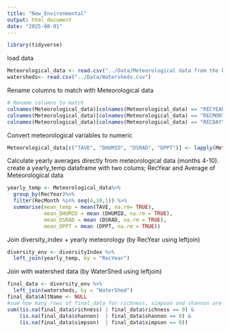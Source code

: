 ```yaml
---
title: "New_Environmental"
output: html_document
date: "2025-08-01"
---
```


```r
library(tidyverse)
```
load data
```r
Meteorological_data <- read.csv("../Data/Meteorological data from the konza prairie/AWE012.csv")
watersheds<- read.csv("../Data/Watersheds.csv")
```
Rename columns to match with Meteorological data
```r
# Rename columns to match
colnames(Meteorological_data)[colnames(Meteorological_data) == "RECYEAR"] <- "RecYear"
colnames(Meteorological_data)[colnames(Meteorological_data) == "RECMONTH"] <- "RecMonth"  
colnames(Meteorological_data)[colnames(Meteorological_data) == "RECDAY"] <- "RecDay"
```
Convert meteorological variables to numeric
```r
Meteorological_data[c("TAVE", "DHUMID", "DSRAD", "DPPT")] <- lapply(Meteorological_data[c("TAVE", "DHUMID", "DSRAD", "DPPT")], as.numeric)
```
Calculate yearly averages directly from meteorological data (months 4-10). create a yearly_temp dataframe with two colums; RecYear and Average of Meteorological data
```r
yearly_temp <- Meteorological_data%>% 
  group_by(RecYear)%>%
  filter(RecMonth %in% seq(4,10,1)) %>% 
  summarise(mean_temp = mean(TAVE, na.rm= TRUE),
            mean_DHUMID = mean (DHUMID, na.rm = TRUE),
            mean_DSRAD = mean (DSRAD, na.rm = TRUE),
            mean_DPPT = mean (DPPT, na.rm = TRUE))
```

Join diversity_index + yearly meteorology (by RecYear using leftjoin)
```r
diversity_env <- diversityIndex %>%
  left_join(yearly_temp, by = "RecYear")
```
Join with watershed data (by WaterShed using leftjoin)
```r
final_data <- diversity_env %>%
  left_join(watersheds, by = "WaterShed")
final_data$AltName <- NULL
#sum how many rows of final_data for richness, simpson and shannon are NA
sum((is.na(final_data$richness) | final_data$richness == 0) & 
    (is.na(final_data$shannon)  | final_data$shannon == 0) & 
    (is.na(final_data$simpson)  | final_data$simpson == 0))

```











